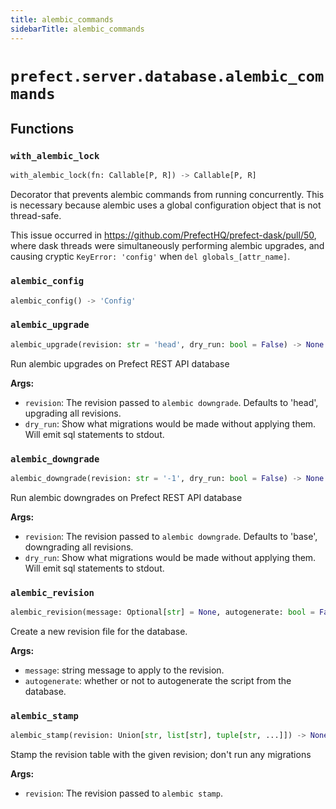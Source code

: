 ```yaml
---
title: alembic_commands
sidebarTitle: alembic_commands
---
```


# `prefect.server.database.alembic_commands`

## Functions

### `with_alembic_lock` <sup><a href="https://github.com/PrefectHQ/prefect/blob/main/src/prefect/server/database/alembic_commands.py#L22" target="_blank"><Icon icon="github" style="width: 14px; height: 14px;" /></a></sup>

```python
with_alembic_lock(fn: Callable[P, R]) -> Callable[P, R]
```


Decorator that prevents alembic commands from running concurrently.
This is necessary because alembic uses a global configuration object
that is not thread-safe.

This issue occurred in https://github.com/PrefectHQ/prefect-dask/pull/50, where
dask threads were simultaneously performing alembic upgrades, and causing
cryptic `KeyError: 'config'` when `del globals_[attr_name]`.


### `alembic_config` <sup><a href="https://github.com/PrefectHQ/prefect/blob/main/src/prefect/server/database/alembic_commands.py#L41" target="_blank"><Icon icon="github" style="width: 14px; height: 14px;" /></a></sup>

```python
alembic_config() -> 'Config'
```

### `alembic_upgrade` <sup><a href="https://github.com/PrefectHQ/prefect/blob/main/src/prefect/server/database/alembic_commands.py#L54" target="_blank"><Icon icon="github" style="width: 14px; height: 14px;" /></a></sup>

```python
alembic_upgrade(revision: str = 'head', dry_run: bool = False) -> None
```


Run alembic upgrades on Prefect REST API database

**Args:**
- `revision`: The revision passed to `alembic downgrade`. Defaults to 'head', upgrading all revisions.
- `dry_run`: Show what migrations would be made without applying them. Will emit sql statements to stdout.


### `alembic_downgrade` <sup><a href="https://github.com/PrefectHQ/prefect/blob/main/src/prefect/server/database/alembic_commands.py#L76" target="_blank"><Icon icon="github" style="width: 14px; height: 14px;" /></a></sup>

```python
alembic_downgrade(revision: str = '-1', dry_run: bool = False) -> None
```


Run alembic downgrades on Prefect REST API database

**Args:**
- `revision`: The revision passed to `alembic downgrade`. Defaults to 'base', downgrading all revisions.
- `dry_run`: Show what migrations would be made without applying them. Will emit sql statements to stdout.


### `alembic_revision` <sup><a href="https://github.com/PrefectHQ/prefect/blob/main/src/prefect/server/database/alembic_commands.py#L91" target="_blank"><Icon icon="github" style="width: 14px; height: 14px;" /></a></sup>

```python
alembic_revision(message: Optional[str] = None, autogenerate: bool = False, **kwargs: Any) -> None
```


Create a new revision file for the database.

**Args:**
- `message`: string message to apply to the revision.
- `autogenerate`: whether or not to autogenerate the script from the database.


### `alembic_stamp` <sup><a href="https://github.com/PrefectHQ/prefect/blob/main/src/prefect/server/database/alembic_commands.py#L110" target="_blank"><Icon icon="github" style="width: 14px; height: 14px;" /></a></sup>

```python
alembic_stamp(revision: Union[str, list[str], tuple[str, ...]]) -> None
```


Stamp the revision table with the given revision; don't run any migrations

**Args:**
- `revision`: The revision passed to `alembic stamp`.

